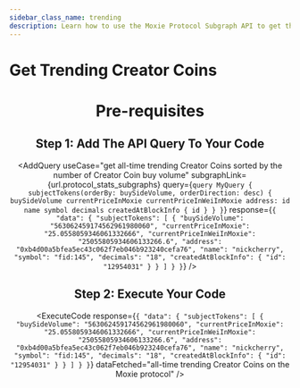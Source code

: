 ```yaml
---
sidebar_class_name: trending
description: Learn how to use the Moxie Protocol Subgraph API to get the all-time trending Creator Coins sorted by the number of Creator Coin buy volume.
---
```



# Get Trending Creator Coins

<Header
  useCase="get all-time trending Creator Coins sorted by the number of Creator Coin buy volume"
  apiName="Moxie Protocol Subgraph"
/>

# Pre-requisites

<Prerequisites apiName="Moxie Protocol Subgraph" />

## Step 1: Add The API Query To Your Code

<AddQuery
  useCase="get all-time trending Creator Coins sorted by the number of Creator Coin buy volume"
  subgraphLink={url.protocol_stats_subgraphs}
  query={`query MyQuery {
  subjectTokens(orderBy: buySideVolume, orderDirection: desc) {
    buySideVolume
    currentPriceInMoxie
    currentPriceInWeiInMoxie
    address: id
    name
    symbol
    decimals
    createdAtBlockInfo {
      id
    }
  }
}`}
  response={`{
  "data": {
    "subjectTokens": [
      {
        "buySideVolume": "563062459174562961980060",
        "currentPriceInMoxie": "25.0558059346061332666",
        "currentPriceInWeiInMoxie": "25055805934606133266.6",
        "address": "0xb4d00a5bfea5ec43c062f7eb046b923240cefa76",
        "name": "nickcherry",
        "symbol": "fid:145",
        "decimals": "18",
        "createdAtBlockInfo": {
          "id": "12954031"
        }
      }
    ]
  }
}`}
/>

## Step 2: Execute Your Code

<ExecuteCode
  response={`{
  "data": {
    "subjectTokens": [
      {
        "buySideVolume": "563062459174562961980060",
        "currentPriceInMoxie": "25.0558059346061332666",
        "currentPriceInWeiInMoxie": "25055805934606133266.6",
        "address": "0xb4d00a5bfea5ec43c062f7eb046b923240cefa76",
        "name": "nickcherry",
        "symbol": "fid:145",
        "decimals": "18",
        "createdAtBlockInfo": {
          "id": "12954031"
        }
      }
    ]
  }
}`}
  dataFetched="all-time trending Creator Coins on the Moxie protocol"
/>

<DeveloperSupport />
